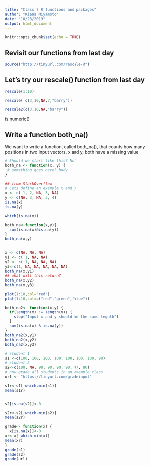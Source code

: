 ```yaml
---
title: "Class 7 R functions and packages"
author: "Kiana Miyamoto"
date: "10/23/2019"
output: html_document
---
```


```r
knitr::opts_chunk$set(echo = TRUE)
```

## Revisit our functions from last day
```r
source("http://tinyurl.com/rescale-R")
```

## Let's try our rescale() function from last day
```r
rescale(1:10)
```
```r
rescale( c(3,10,NA,7,"barry"))
```

```r
rescale2(c(3,10,NA,"barry"))
```

is.numeric()

## Write a function both_na()
We want to write a function, called both_na(), that counts how many positions in two input vectors, x and y, both have a missing value
```r
# Should we start like this? No!
both_na <- function(x, y) {
 # something goes here? body
}
```

```r
## from StackOverflow
# Lets define an example x and y
x <- c( 1, 2, NA, 3, NA)
y <- c(NA, 3, NA, 3, 4)
is.na(x)
is.na(y)
```


```r
which(is.na(x))
```

```r
both_na<-function(x,y){
  sum(is.na(x)&is.na(y))
}
both_na(x,y)
  
```
```r
x <- c(NA, NA, NA)
y1 <- c( 1, NA, NA)
y2 <- c( 1, NA, NA, NA)
y3<-c(1, NA, NA, NA, NA, NA)
both_na(x,y1)
## what will this return?
both_na(x,y2)
both_na(x,y3)
```

```r
plot(1:10,col="red")
plot(1:10,col=c("red","green","blue"))
```

```r
both_na2<- function(x,y) {
  if(length(x) != length(y)) {
    stop("Input x and y should be the same legnth")
  }
  sum(is.na(x) & is.na(y))
}
both_na2(x,y1)
both_na2(x,y2)
both_na2(x,y3)
```

```r
# student 1
s1 <-c(100, 100, 100, 100, 100, 100, 100, 90)
# student 2
s2<-c(100, NA, 90, 90, 90, 90, 97, 80)
# now grade all students in an example class
url <- "https://tinyurl.com/gradeinput"

s1r<-s1[-which.min(s1)]
mean(s1r)


s2[is.na(s2)]<-0

s2r<-s2[-which.min(s2)]
mean(s2r)

grade<- function(x) {
  x[is.na(x)]<-0
xr<-x[-which.min(x)]
mean(xr)
}
grade(s1)
grade(s2)
grade(url)
```

